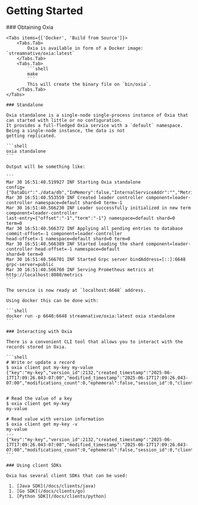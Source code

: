 
# Getting Started

<Steps>
    ### Obtaining Oxia

    <Tabs items={['Docker', 'Build from Source']}>
        <Tabs.Tab>
            Oxia is available in form of a Docker image: `streamnative/oxia:latest`
        </Tabs.Tab>
        <Tabs.Tab>
            ```shell
            make
            ```
            This will create the binary file on `bin/oxia`.
        </Tabs.Tab>
    </Tabs>

    ### Standalone

    Oxia standalone is a single-node single-process instance of Oxia that can started with little or no configuration.
    It provides a full-fledged Oxia service with a `default` namespace. Being a single-node instance, the data is not
    getting replicated.

    ```shell
    oxia standalone
    ```

    Output will be something like:

    ```
    Mar 30 16:51:40.519927 INF Starting Oxia standalone
    config={"DataDir":"./data/db","InMemory":false,"InternalServiceAddr":"","MetricsServiceAddr":"0.0.0.0:8080","NotificationsRetentionTime":3600000000000,"NumShards":1,"PublicServiceAddr":"0.0.0.0:6648","WalDir":"./data/wal","WalRetentionTime":3600000000000}
    Mar 30 16:51:40.553559 INF Created leader controller component=leader-controller namespace=default shard=0 term=-1
    Mar 30 16:51:40.566230 INF Leader successfully initialized in new term component=leader-controller
    last-entry={"offset":"-1","term":"-1"} namespace=default shard=0 term=0
    Mar 30 16:51:40.566372 INF Applying all pending entries to database commit-offset=-1 component=leader-controller
    head-offset=-1 namespace=default shard=0 term=0
    Mar 30 16:51:40.566389 INF Started leading the shard component=leader-controller head-offset=-1 namespace=default
    shard=0 term=0
    Mar 30 16:51:40.566701 INF Started Grpc server bindAddress=[::]:6648 grpc-server=public
    Mar 30 16:51:40.566760 INF Serving Prometheus metrics at http://localhost:8080/metrics
    ```

    The service is now ready at `localhost:6648` address.

    Using docker this can be done with:

    ```shell
    docker run -p 6648:6648 streamnative/oxia:latest oxia standalone
    ```

    ### Interacting with Oxia

    There is a convenient CLI tool that allows you to interact with the records stored in Oxia.

    ```shell
    # Write or update a record
    $ oxia client put my-key my-value
    {"key":"my-key","version_id":2132,"created_timestamp":"2025-06-17T17:09:26.043-07:00","modified_timestamp":"2025-06-17T17:09:26.043-07:00","modifications_count":0,"ephemeral":false,"session_id":0,"client_identity":""}


    # Read the value of a key
    $ oxia client get my-key
    my-value

    # Read value with version information
    $ oxia client get my-key -v
    my-value
    ---
    {"key":"my-key","version_id":2132,"created_timestamp":"2025-06-17T17:09:26.043-07:00","modified_timestamp":"2025-06-17T17:09:26.043-07:00","modifications_count":0,"ephemeral":false,"session_id":0,"client_identity":""}
    ```

    ### Using client SDKs

    Oxia has several client SDKs that can be used:

     1. [Java SDK](/docs/clients/java)
     1. [Go SDK](/docs/clients/go)
     1. [Python SDK](/docs/clients/python)

</Steps>